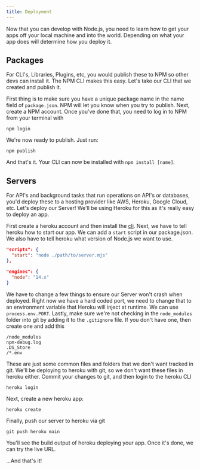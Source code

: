 ```yaml
---
title: Deployment
---
```

Now that you can develop with Node.js, you need to learn how to get
your apps off your local machine and into the world. Depending on what 
your app does will determine how you deploy it.

## Packages
For CLI's, Libraries, Plugins, etc, you would publish these to NPM so
other devs can install it. The NPM CLI makes this easy. Let's take our
CLI that we created and publish it.

First thing is to make sure you have a unique package name in the name field of
`package.json`. NPM will let you know when you try to publish. Next, create a
NPM account. Once you've done that, you need to log in to NPM from your terminal with

`npm login`

We're now ready to publish. Just run:

`npm publish` 

And that's it. Your CLI can now be installed with `npm install [name]`.

## Servers
For API's and background tasks that run operations on API's or databases, you'd
deploy these to a hosting provider like AWS, Heroku, Google Cloud, etc.
Let's deploy our Server! We'll be using Heroku for this as it's really easy
to deploy an app.

First create a heroku account and then install the [cli](https://devcenter.heroku.com/articles/heroku-cli).
Next, we have to tell heroku how to start our app. We can add a `start` script
in our package.json. We also have to tell heroku what version of Node.js we want to use.

```json
"scripts": {
  "start": "node ./path/to/server.mjs"
},

"engines": {
  "node": "14.x"
}
```

We have to change a few things to ensure our Server won't crash when deployed. Right now
we have a hard coded port, we need to change that to an environment variable that Heroku
will inject at runtime. We can use `process.env.PORT`. Lastly, make sure
we're not checking in the `node_modules` folder into git by adding it to the
`.gitignore` file. If you don't have one, then create one and add this

```
/node_modules
npm-debug.log
.DS_Store
/*.env
```

These are just some common files and folders that we don't want tracked in git.
We'll be deploying to heroku with git, so we don't want these files in heroku either.
Commit your changes to git, and then login to the heroku CLI

`heroku login`

Next, create a new heroku app:

`heroku create`

Finally, push our server to heroku via git

`git push heroku main`

You'll see the build output of heroku deploying your app. Once it's done, we can
try the live URL.

...And that's it!
